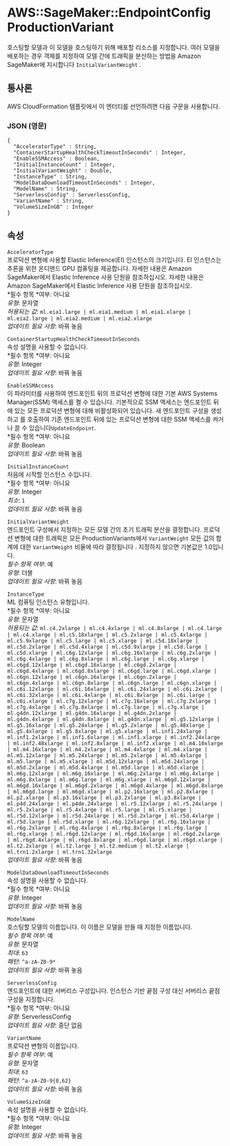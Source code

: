 # AWS::SageMaker::EndpointConfig ProductionVariant

호스팅할 모델과 이 모델을 호스팅하기 위해 배포할 리소스를 지정합니다. 여러 모델을 배포하는 경우 객체를 지정하여 모델 간에 트래픽을 분산하는 방법을 Amazon SageMaker에 지시합니다 `InitialVariantWeight` .

## 통사론

AWS CloudFormation 템플릿에서 이 엔터티를 선언하려면 다음 구문을 사용합니다.

### JSON (영문)

```
{
  "AcceleratorType" : String,
  "ContainerStartupHealthCheckTimeoutInSeconds" : Integer,
  "EnableSSMAccess" : Boolean,
  "InitialInstanceCount" : Integer,
  "InitialVariantWeight" : Double,
  "InstanceType" : String,
  "ModelDataDownloadTimeoutInSeconds" : Integer,
  "ModelName" : String,
  "ServerlessConfig" : ServerlessConfig,
  "VariantName" : String,
  "VolumeSizeInGB" : Integer
}
```

## 속성

`AcceleratorType`  
프로덕션 변형에 사용할 Elastic Inference(EI) 인스턴스의 크기입니다. EI 인스턴스는 추론을 위한 온디맨드 GPU 컴퓨팅을 제공합니다. 자세한 내용은 Amazon SageMaker에서 Elastic Inference 사용 단원을 참조하십시오. 자세한 내용은 Amazon SageMaker에서 Elastic Inference 사용 단원을 참조하십시오.  
*필수 항목 *여부: 아니요  
_유형_: 문자열  
_허용되는 값_: `ml.eia1.large | ml.eia1.medium | ml.eia1.xlarge | ml.eia2.large | ml.eia2.medium | ml.eia2.xlarge`  
_업데이트 필요 사항_: 바꿔 놓음

`ContainerStartupHealthCheckTimeoutInSeconds`  
속성 설명을 사용할 수 없습니다.  
*필수 항목 *여부: 아니요  
_유형_: Integer  
_업데이트 필요 사항_: 바꿔 놓음

`EnableSSMAccess`  
 이 파라미터를 사용하여 엔드포인트 뒤의 프로덕션 변형에 대한 기본 AWS Systems Manager(SSM) 액세스를 켤 수 있습니다. 기본적으로 SSM 액세스는 엔드포인트 뒤에 있는 모든 프로덕션 변형에 대해 비활성화되어 있습니다. 새 엔드포인트 구성을 생성하고 를 호출하여 기존 엔드포인트 뒤에 있는 프로덕션 변형에 대한 SSM 액세스를 켜거나 끌 수 있습니다`UpdateEndpoint`.  
*필수 항목 *여부: 아니요  
_유형_: Boolean  
_업데이트 필요 사항_: 바꿔 놓음

`InitialInstanceCount`  
처음에 시작할 인스턴스 수입니다.  
*필수 항목 *여부: 아니요  
_유형_: Integer  
_최소_: `1`  
_업데이트 필요 사항_: 바꿔 놓음

`InitialVariantWeight`  
엔드포인트 구성에서 지정하는 모든 모델 간의 초기 트래픽 분산을 결정합니다. 프로덕션 변형에 대한 트래픽은 모든 ProductionVariants에서 `VariantWeight` 모든 값의 합계에 대한 `VariantWeight` 비율에 따라 결정됩니다 . 지정하지 않으면 기본값은 1.0입니다.  
_필수 항목 여부_: 예  
_유형_: 더블  
_업데이트 필요 사항_: 바꿔 놓음

`InstanceType`  
ML 컴퓨팅 인스턴스 유형입니다.  
*필수 항목 *여부: 아니요  
_유형_: 문자열  
_허용되는 값_: `ml.c4.2xlarge | ml.c4.4xlarge | ml.c4.8xlarge | ml.c4.large | ml.c4.xlarge | ml.c5.18xlarge | ml.c5.2xlarge | ml.c5.4xlarge | ml.c5.9xlarge | ml.c5.large | ml.c5.xlarge | ml.c5d.18xlarge | ml.c5d.2xlarge | ml.c5d.4xlarge | ml.c5d.9xlarge | ml.c5d.large | ml.c5d.xlarge | ml.c6g.12xlarge | ml.c6g.16xlarge | ml.c6g.2xlarge | ml.c6g.4xlarge | ml.c6g.8xlarge | ml.c6g.large | ml.c6g.xlarge | ml.c6gd.12xlarge | ml.c6gd.16xlarge | ml.c6gd.2xlarge | ml.c6gd.4xlarge | ml.c6gd.8xlarge | ml.c6gd.large | ml.c6gd.xlarge | ml.c6gn.12xlarge | ml.c6gn.16xlarge | ml.c6gn.2xlarge | ml.c6gn.4xlarge | ml.c6gn.8xlarge | ml.c6gn.large | ml.c6gn.xlarge | ml.c6i.12xlarge | ml.c6i.16xlarge | ml.c6i.24xlarge | ml.c6i.2xlarge | ml.c6i.32xlarge | ml.c6i.4xlarge | ml.c6i.8xlarge | ml.c6i.large | ml.c6i.xlarge | ml.c7g.12xlarge | ml.c7g.16xlarge | ml.c7g.2xlarge | ml.c7g.4xlarge | ml.c7g.8xlarge | ml.c7g.large | ml.c7g.xlarge | ml.g4dn.12xlarge | ml.g4dn.16xlarge | ml.g4dn.2xlarge | ml.g4dn.4xlarge | ml.g4dn.8xlarge | ml.g4dn.xlarge | ml.g5.12xlarge | ml.g5.16xlarge | ml.g5.24xlarge | ml.g5.2xlarge | ml.g5.48xlarge | ml.g5.4xlarge | ml.g5.8xlarge | ml.g5.xlarge | ml.inf1.24xlarge | ml.inf1.2xlarge | ml.inf1.6xlarge | ml.inf1.xlarge | ml.inf2.24xlarge | ml.inf2.48xlarge | ml.inf2.8xlarge | ml.inf2.xlarge | ml.m4.10xlarge | ml.m4.16xlarge | ml.m4.2xlarge | ml.m4.4xlarge | ml.m4.xlarge | ml.m5.12xlarge | ml.m5.24xlarge | ml.m5.2xlarge | ml.m5.4xlarge | ml.m5.large | ml.m5.xlarge | ml.m5d.12xlarge | ml.m5d.24xlarge | ml.m5d.2xlarge | ml.m5d.4xlarge | ml.m5d.large | ml.m5d.xlarge | ml.m6g.12xlarge | ml.m6g.16xlarge | ml.m6g.2xlarge | ml.m6g.4xlarge | ml.m6g.8xlarge | ml.m6g.large | ml.m6g.xlarge | ml.m6gd.12xlarge | ml.m6gd.16xlarge | ml.m6gd.2xlarge | ml.m6gd.4xlarge | ml.m6gd.8xlarge | ml.m6gd.large | ml.m6gd.xlarge | ml.p2.16xlarge | ml.p2.8xlarge | ml.p2.xlarge | ml.p3.16xlarge | ml.p3.2xlarge | ml.p3.8xlarge | ml.p4d.24xlarge | ml.p4de.24xlarge | ml.r5.12xlarge | ml.r5.24xlarge | ml.r5.2xlarge | ml.r5.4xlarge | ml.r5.large | ml.r5.xlarge | ml.r5d.12xlarge | ml.r5d.24xlarge | ml.r5d.2xlarge | ml.r5d.4xlarge | ml.r5d.large | ml.r5d.xlarge | ml.r6g.12xlarge | ml.r6g.16xlarge | ml.r6g.2xlarge | ml.r6g.4xlarge | ml.r6g.8xlarge | ml.r6g.large | ml.r6g.xlarge | ml.r6gd.12xlarge | ml.r6gd.16xlarge | ml.r6gd.2xlarge | ml.r6gd.4xlarge | ml.r6gd.8xlarge | ml.r6gd.large | ml.r6gd.xlarge | ml.t2.2xlarge | ml.t2.large | ml.t2.medium | ml.t2.xlarge | ml.trn1.2xlarge | ml.trn1.32xlarge`  
_업데이트 필요 사항_: 바꿔 놓음

`ModelDataDownloadTimeoutInSeconds`  
속성 설명을 사용할 수 없습니다.  
*필수 항목 *여부: 아니요  
_유형_: Integer  
_업데이트 필요 사항_: 바꿔 놓음

`ModelName`  
호스팅할 모델의 이름입니다. 이 이름은 모델을 만들 때 지정한 이름입니다.  
_필수 항목 여부_: 예  
_유형_: 문자열  
_최대_: `63`  
_패턴_: `^a-zA-Z0-9*`  
_업데이트 필요 사항_: 바꿔 놓음

`ServerlessConfig`  
엔드포인트에 대한 서버리스 구성입니다. 인스턴스 기반 끝점 구성 대신 서버리스 끝점 구성을 지정합니다.  
*필수 항목 *여부: 아니요  
_유형_: ServerlessConfig  
_업데이트 필요 사항_: 중단 없음

`VariantName`  
프로덕션 변형의 이름입니다.  
_필수 항목 여부_: 예  
_유형_: 문자열  
_최대_: `63`  
_패턴_: `^a-zA-Z0-9{0,62}`  
_업데이트 필요 사항_: 바꿔 놓음

`VolumeSizeInGB`  
속성 설명을 사용할 수 없습니다.  
*필수 항목 *여부: 아니요  
_유형_: Integer  
_업데이트 필요 사항_: 바꿔 놓음
